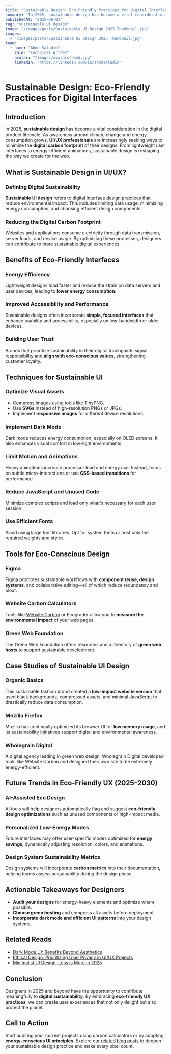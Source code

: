 ```yaml
---
title: "Sustainable Design: Eco-Friendly Practices for Digital Interfaces"
summary: "In 2025, sustainable design has become a vital consideration in the digital product lifecycle. As awareness around climate change and energy consumption grows, ..."
publishedAt: "2025-06-01"
tag: "sustainable UI design"
image: "/images/posts/Sustainable UI Design 2025 Thumbnail.jpg"
images:
  - "/images/posts/Sustainable UI Design 2025 Thumbnail.jpg"
team:
  - name: "Ahmd Saladin"
    role: "Technical Writer"
    avatar: "/images/avatars/ahmd.jpg"
    linkedIn: "https://linkedin.com/in/ahmdsaladin"
---
```



# Sustainable Design: Eco-Friendly Practices for Digital Interfaces

## Introduction

In 2025, **sustainable design** has become a vital consideration in the digital product lifecycle. As awareness around climate change and energy consumption grows, **UI/UX professionals** are increasingly seeking ways to minimize the **digital carbon footprint** of their designs. From lightweight user interfaces to energy-efficient animations, sustainable design is reshaping the way we create for the web.

## What is Sustainable Design in UI/UX?

### Defining Digital Sustainability

**Sustainable UI design** refers to digital interface design practices that reduce environmental impact. This includes limiting data usage, minimizing energy consumption, and choosing efficient design components.

### Reducing the Digital Carbon Footprint

Websites and applications consume electricity through data transmission, server loads, and device usage. By optimizing these processes, designers can contribute to more sustainable digital experiences.

## Benefits of Eco-Friendly Interfaces

### Energy Efficiency

Lightweight designs load faster and reduce the strain on data servers and user devices, leading to **lower energy consumption**.

### Improved Accessibility and Performance

Sustainable designs often incorporate **simple, focused interfaces** that enhance usability and accessibility, especially on low-bandwidth or older devices.

### Building User Trust

Brands that prioritize sustainability in their digital touchpoints signal responsibility and **align with eco-conscious values**, strengthening customer loyalty.

## Techniques for Sustainable UI

### Optimize Visual Assets

- Compress images using tools like TinyPNG.
- Use **SVGs** instead of high-resolution PNGs or JPGs.
- Implement **responsive images** for different device resolutions.

### Implement Dark Mode

Dark mode reduces energy consumption, especially on OLED screens. It also enhances visual comfort in low-light environments.

### Limit Motion and Animations

Heavy animations increase processor load and energy use. Instead, focus on subtle micro-interactions or use **CSS-based transitions** for performance.

### Reduce JavaScript and Unused Code

Minimize complex scripts and load only what's necessary for each user session.

### Use Efficient Fonts

Avoid using large font libraries. Opt for system fonts or host only the required weights and styles.

## Tools for Eco-Conscious Design

### Figma

Figma promotes sustainable workflows with **component reuse, design systems**, and collaborative editing—all of which reduce redundancy and bloat.

### Website Carbon Calculators

Tools like [Website Carbon](https://www.websitecarbon.com/) or Ecograder allow you to **measure the environmental impact** of your web pages.

### Green Web Foundation

The Green Web Foundation offers resources and a directory of **green web hosts** to support sustainable development.

## Case Studies of Sustainable UI Design

### Organic Basics

This sustainable fashion brand created a **low-impact website version** that used black backgrounds, compressed assets, and minimal JavaScript to drastically reduce data consumption.

### Mozilla Firefox

Mozilla has continually optimized its browser UI for **low memory usage**, and its sustainability initiatives support digital and environmental awareness.

### Wholegrain Digital

A digital agency leading in green web design, Wholegrain Digital developed tools like Website Carbon and designed their own site to be extremely energy-efficient.

## Future Trends in Eco-Friendly UX (2025–2030)

### AI-Assisted Eco Design

AI tools will help designers automatically flag and suggest **eco-friendly design optimizations** such as unused components or high-impact media.

### Personalized Low-Energy Modes

Future interfaces may offer user-specific modes optimized for **energy savings**, dynamically adjusting resolution, colors, and animations.

### Design System Sustainability Metrics

Design systems will incorporate **carbon metrics** into their documentation, helping teams assess sustainability during the design phase.

## Actionable Takeaways for Designers

- **Audit your designs** for energy-heavy elements and optimize where possible.
- **Choose green hosting** and compress all assets before deployment.
- **Incorporate dark mode and efficient UI patterns** into your design systems.

## Related Reads

- [Dark Mode UI: Benefits Beyond Aesthetics](/blog/dark-mode-ui-benefits)
- [Ethical Design: Prioritizing User Privacy in UI/UX Projects](/blog/ethical-design-privacy)
- [Minimalist UI Design: Less is More in 2025](/blog/minimalist-ui-2025)

## Conclusion

Designers in 2025 and beyond have the opportunity to contribute meaningfully to **digital sustainability**. By embracing **eco-friendly UX practices**, we can create user experiences that not only delight but also protect the planet.

## Call to Action

Start auditing your current projects using carbon calculators or by adopting **energy-conscious UI principles**. Explore our [related blog posts](/blog) to deepen your sustainable design practice and make every pixel count.
